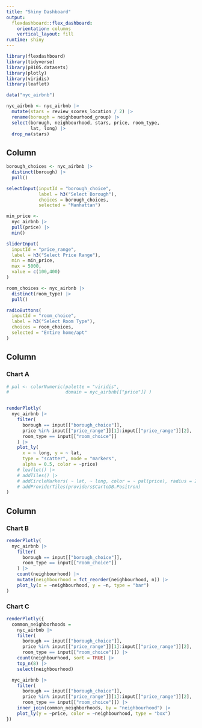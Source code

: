 ```yaml
---
title: "Shiny Dashboard"
output: 
  flexdashboard::flex_dashboard:
    orientation: columns
    vertical_layout: fill
runtime: shiny
---
```


```r
library(flexdashboard)
library(tidyverse)
library(p8105.datasets)
library(plotly)
library(viridis)
library(leaflet)
```

```r
data("nyc_airbnb")

nyc_airbnb <- nyc_airbnb |>
  mutate(stars = review_scores_location / 2) |>
  rename(borough = neighbourhood_group) |>
  select(borough, neighbourhood, stars, price, room_type, 
         lat, long) |>
  drop_na(stars)
```


Column {.sidebar}
-----------------------------------------------------------------------

```r
borough_choices <- nyc_airbnb |>
  distinct(borough) |>
  pull() 

selectInput(inputId = "borough_choice",
            label = h3("Select Borough"),
            choices = borough_choices,
            selected = "Manhattan")
```

```r
min_price <-
  nyc_airbnb |>
  pull(price) |>
  min()

sliderInput(
  inputId = "price_range",
  label = h3("Select Price Range"),
  min = min_price,
  max = 5000,
  value = c(100,400)
)
```

```r
room_choices <- nyc_airbnb |>
  distinct(room_type) |>
  pull()

radioButtons(
  inputId = "room_choice",
  label = h3("Select Room Type"),
  choices = room_choices,
  selected = "Entire home/apt"
)
```

Column {data-width=650}
-----------------------------------------------------------------------

### Chart A

```r
# pal <- colorNumeric(palette = "viridis",
#                     domain = nyc_airbnb[["price"]] )


renderPlotly(
  nyc_airbnb |>
    filter(
      borough == input[["borough_choice"]],
      price %in% input[["price_range"]][1]:input[["price_range"]][2],
      room_type == input[["room_choice"]]
    ) |>
    plot_ly(
      x = ~ long, y = ~ lat,
      type = "scatter", mode = "markers",
      alpha = 0.5, color = ~price)
    # leaflet() |>
    # addTiles() |>
    # addCircleMarkers( ~ lat, ~ long, color = ~ pal(price), radius = 2) |>
    # addProviderTiles(providers$CartoDB.Positron) 
)

```

Column {data-width=350}
-----------------------------------------------------------------------

### Chart B

```r
renderPlotly(
  nyc_airbnb |>
    filter(
      borough == input[["borough_choice"]],
      room_type == input[["room_choice"]]
    ) |>
    count(neighbourhood) |>
    mutate(neighbourhood = fct_reorder(neighbourhood, n)) |>
    plot_ly(x = ~neighbourhood, y = ~n, type = "bar")
)
```

### Chart C

```r
renderPlotly({ 
  common_neighborhoods =
    nyc_airbnb |> 
    filter(
      borough == input[["borough_choice"]],
      price %in% input[["price_range"]][1]:input[["price_range"]][2],
      room_type == input[["room_choice"]]) |>
    count(neighbourhood, sort = TRUE) |> 
    top_n(8) |> 
    select(neighbourhood)

  nyc_airbnb |>
    filter(
      borough == input[["borough_choice"]],
      price %in% input[["price_range"]][1]:input[["price_range"]][2],
      room_type == input[["room_choice"]]) |>
    inner_join(common_neighborhoods, by = "neighbourhood") |> 
    plot_ly(y = ~price, color = ~neighbourhood, type = "box")
})
```

